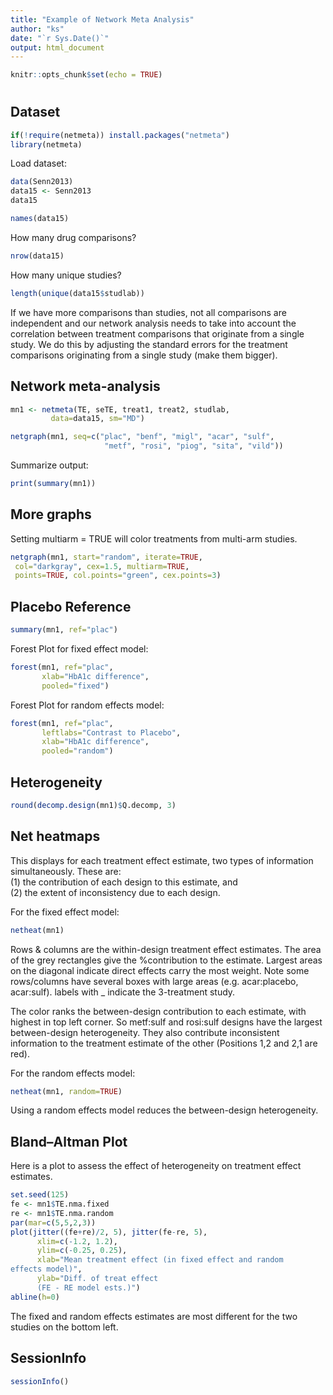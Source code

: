 ```yaml
---
title: "Example of Network Meta Analysis"
author: "ks"
date: "`r Sys.Date()`"
output: html_document
---
```


```r
knitr::opts_chunk$set(echo = TRUE)
```

# {.tabset}

## Dataset

```r
if(!require(netmeta)) install.packages("netmeta")
library(netmeta)
```

Load dataset:
```r
data(Senn2013)
data15 <- Senn2013
data15
```

```r
names(data15)
```


How many drug comparisons?
```r
nrow(data15)
```

How many unique studies?
```r
length(unique(data15$studlab))
```

If we have more comparisons than studies, not all comparisons are independent and our network analysis needs to take into account the correlation between treatment comparisons that originate from a single study.  We do this by adjusting the standard errors for the treatment comparisons originating from a single study (make them bigger).

## Network meta-analysis

```r
mn1 <- netmeta(TE, seTE, treat1, treat2, studlab,
         data=data15, sm="MD")
```


```r
netgraph(mn1, seq=c("plac", "benf", "migl", "acar", "sulf",
                     "metf", "rosi", "piog", "sita", "vild"))
```

Summarize output:

```r
print(summary(mn1))
```

## More graphs

Setting multiarm = TRUE  will color treatments from multi-arm studies.
```r
netgraph(mn1, start="random", iterate=TRUE,
 col="darkgray", cex=1.5, multiarm=TRUE,
 points=TRUE, col.points="green", cex.points=3)
```

## Placebo Reference

```r
summary(mn1, ref="plac")
```

Forest Plot for fixed effect model:

```r
forest(mn1, ref="plac",
       xlab="HbA1c difference",
       pooled="fixed")
```

Forest Plot for random effects model:

```r
forest(mn1, ref="plac",
       leftlabs="Contrast to Placebo",
       xlab="HbA1c difference",
       pooled="random")
```

## Heterogeneity

```r
round(decomp.design(mn1)$Q.decomp, 3)
```

## Net heatmaps

This displays for each treatment effect estimate, two types of information simultaneously. These are:  
(1) the contribution of each design to this estimate, and  
(2) the extent of inconsistency due to each design.

For the fixed effect model:

```r
netheat(mn1)
```

Rows & columns are the within-design treatment effect estimates. The area of the grey rectangles give the %contribution to the estimate. Largest areas on the diagonal indicate direct effects carry the most weight. Note some rows/columns have several boxes with large areas (e.g. acar:placebo, acar:sulf). labels with _ indicate the 3-treatment study.

The color ranks the between-design contribution to each estimate, with highest in top left corner. So metf:sulf and rosi:sulf designs have the largest between-design heterogeneity. They also contribute inconsistent information to the treatment estimate of the other (Positions 1,2 and 2,1 are red).

For the random effects model:

```r
netheat(mn1, random=TRUE)
```

Using a random effects model reduces the between-design heterogeneity. 

## Bland–Altman Plot 

Here is a plot to assess the effect of heterogeneity
on treatment effect estimates.

```r
set.seed(125)
fe <- mn1$TE.nma.fixed
re <- mn1$TE.nma.random
par(mar=c(5,5,2,3))
plot(jitter((fe+re)/2, 5), jitter(fe-re, 5),
      xlim=c(-1.2, 1.2),
      ylim=c(-0.25, 0.25),
      xlab="Mean treatment effect (in fixed effect and random
effects model)", 
      ylab="Diff. of treat effect 
      (FE - RE model ests.)")
abline(h=0)
```

The fixed and random effects estimates are most different for the two studies on the bottom left.


## SessionInfo

```r
sessionInfo()
```